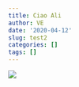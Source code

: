 ```yaml
---
title: Ciao Ali
author: VE
date: '2020-04-12'
slug: test2
categories: []
tags: []
---
```


![](/post/2020-04-12-test2_files/a050.jpg)


